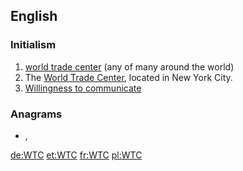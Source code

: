 ==English==

===Initialism===
{{rfc-header|Initialism}}
{{head|en|initialism}}
# [[world trade center]] (any of many around the world)
# The [[World Trade Center]], located in New York City.
# [https://en.wikipedia.org/wiki/Willingness_to_communicate Willingness to communicate] {{label|en|linguistics}}

===Anagrams===
* {{l|en|cwt}}, {{l|en|cwt.}}

[[de:WTC]]
[[et:WTC]]
[[fr:WTC]]
[[pl:WTC]]
